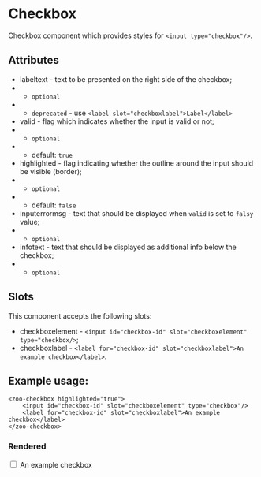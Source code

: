 
<Meta title="Docs/Checkbox"/>

# Checkbox

Checkbox component which provides styles for `<input type="checkbox"/>`.

## Attributes
- labeltext - text to be presented on the right side of the checkbox;
- - `optional`
- - `deprecated` - use `<label slot="checkboxlabel">Label</label>`
- valid - flag which indicates whether the input is valid or not;
- - `optional`
- - default: `true`
- highlighted - flag indicating whether the outline around the input should be visible (border);
- - `optional`
- - default: `false`
- inputerrormsg - text that should be displayed when `valid` is set to `falsy` value;
- - `optional`
- infotext - text that should be displayed as additional info below the checkbox;
- - `optional`

## Slots
This component accepts the following slots:
- checkboxelement - `<input id="checkbox-id" slot="checkboxelement" type="checkbox/>`;
- checkboxlabel - `<label for="checkbox-id" slot="checkboxlabel">An example checkbox</label>`.

## Example usage:
```
<zoo-checkbox highlighted="true">
	<input id="checkbox-id" slot="checkboxelement" type="checkbox"/>
	<label for="checkbox-id" slot="checkboxlabel">An example checkbox</label>
</zoo-checkbox>
```
### Rendered
<zoo-checkbox highlighted="true">
	<input id="checkbox-id" slot="checkboxelement" type="checkbox"/>
	<label htmlFor="checkbox-id" slot="checkboxlabel">An example checkbox</label>
</zoo-checkbox>
